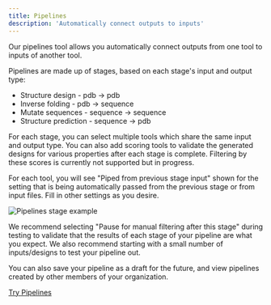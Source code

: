 ```yaml
---
title: Pipelines
description: 'Automatically connect outputs to inputs'
---
```


Our pipelines tool allows you automatically connect outputs from one tool to inputs of another tool. 

Pipelines are made up of stages, based on each stage's input and output type:
- Structure design - pdb -> pdb
- Inverse folding - pdb -> sequence
- Mutate sequences - sequence -> sequence
- Structure prediction - sequence -> pdb

For each stage, you can select multiple tools which share the same input and output type. You can also add scoring tools to validate the generated designs for various properties after each stage is complete. Filtering by these scores is currently not supported but in progress.

For each tool, you will see "Piped from previous stage input" shown for the setting that is being automatically passed from the previous stage or from input files. Fill in other settings as you desire. 

![Pipelines stage example](/tamarind/images/pipelines-stage.png)

We recommend selecting "Pause for manual filtering after this stage" during testing to validate that the results of each stage of your pipeline are what you expect. We also recommend starting with a small number of inputs/designs to test your pipeline out. 

You can also save your pipeline as a draft for the future, and view pipelines created by other members of your organization.

[Try Pipelines](https://app.tamarind.bio/protein-design-pipelines)

